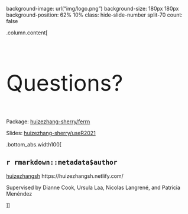 background-image: url("img/logo.png")
background-size: 180px 180px
background-position: 62% 10%
class: hide-slide-number split-70
count: false

.column.content[


<br>

<p style = "font-size: 60px"> Questions? </p>

Package: <i class="fa fa-github"></i> [huizezhang-sherry/ferrn](https://github.com/huizezhang-sherry/ferrn)

Slides: <i class="fa fa-github"></i> [huizezhang-sherry/useR2021](https://github.com/huizezhang-sherry/useR2021)


.bottom_abs.width100[

## `r rmarkdown::metadata$author`

<i class="fa fa-twitter"></i> [huizezhangsh](https://twitter.com/huizezhangsh)
<i class="fa fa-link"></i> https://huizezhangsh.netlify.com/



Supervised by Dianne Cook, Ursula Laa, Nicolas Langrené, and Patricia Menéndez




]]



<div class="column transition monash-m-new delay-1s" style="clip-path:url(#swipe__clip-path);">
<div class="background-image" style="background-image:url('img/large.png');background-position: center;background-size:cover;margin-left:3px;">
<svg class="clip-svg absolute">
<defs>
<clipPath id="swipe__clip-path" clipPathUnits="objectBoundingBox">
<polygon points="0.5745 0, 0.5 0.33, 0.42 0, 0 0, 0 1, 0.27 1, 0.27 0.59, 0.37 1, 0.634 1, 0.736 0.59, 0.736 1, 1 1, 1 0, 0.5745 0" />
</clipPath>
</defs>	
</svg>
</div>
</div>
